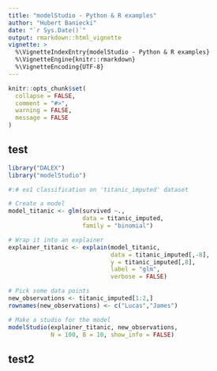 ```yaml
---
title: "modelStudio - Python & R examples"
author: "Hubert Baniecki"
date: "`r Sys.Date()`"
output: rmarkdown::html_vignette
vignette: >
  %\VignetteIndexEntry{modelStudio - Python & R examples}
  %\VignetteEngine{knitr::rmarkdown}
  %\VignetteEncoding{UTF-8}
---
```


```r
knitr::opts_chunk$set(
  collapse = FALSE,
  comment = "#>",
  warning = FALSE,
  message = FALSE
)
```


## test

```r
library("DALEX")
library("modelStudio")

#:# ex1 classification on 'titanic_imputed' dataset

# Create a model
model_titanic <- glm(survived ~.,
                     data = titanic_imputed,
                     family = "binomial")

# Wrap it into an explainer
explainer_titanic <- explain(model_titanic,
                             data = titanic_imputed[,-8],
                             y = titanic_imputed[,8],
                             label = "glm",
                             verbose = FALSE)

# Pick some data points
new_observations <- titanic_imputed[1:2,]
rownames(new_observations) <- c("Lucas","James")

# Make a studio for the model
modelStudio(explainer_titanic, new_observations,
            N = 100, B = 10, show_info = FALSE)
```

## test2

```r

```
